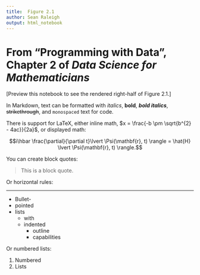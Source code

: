```yaml
---
title:  Figure 2.1
author: Sean Raleigh
output: html_notebook
---
```


# From "Programming with Data", Chapter 2 of *Data Science for Mathematicians*

[Preview this notebook to see the rendered right-half of Figure 2.1.]

In Markdown, text can be formatted with *italics*, **bold**, ***bold italics***, ~~strikethrough~~, and `monospaced` text for code.

There is support for LaTeX, either inline math, $x = \frac{-b \pm \sqrt{b^{2} - 4ac}}{2a}$, or displayed math:

$$i\hbar \frac{\partial}{\partial t}\lvert \Psi(\mathbf{r}, t) \rangle = \hat{H} \lvert \Psi(\mathbf{r}, t) \rangle.$$

You can create block quotes:

> This is a block quote.

Or horizontal rules:

***

* Bullet-
* pointed
* lists
  * with
  * indented
    * outline
    * capabilities
    
Or numbered lists:

1. Numbered
2. Lists


